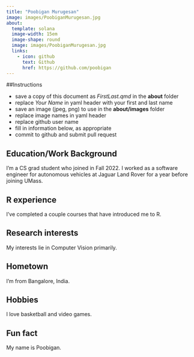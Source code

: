 ```yaml
---
title: "Poobigan Murugesan"
image: images/PoobiganMurugesan.jpg
about:
  template: solana
  image-width: 15em
  image-shape: round
  image: images/PoobiganMurugesan.jpg
  links:
    - icon: github
      text: Github
      href: https://github.com/poobigan
---
```


##Instructions

  - save a copy of this document as *FirstLast.qmd* in the **about** folder
  - replace *Your Name* in yaml header with your first and last name
  - save an image (jpeg, png) to use in the **about/images** folder
  - replace image names in yaml header
  - replace github user name
  - fill in information below, as appropriate
  - commit to github and submit pull request

## Education/Work Background
I'm a CS grad student who joined in Fall 2022. I worked as a software engineer for autonomous vehicles at Jaguar Land Rover for a year before joining UMass.

## R experience
I've completed a couple courses that have introduced me to R.

## Research interests
My interests lie in Computer Vision primarily.

## Hometown
I'm from Bangalore, India.

## Hobbies
I love basketball and video games.

## Fun fact
My name is Poobigan.